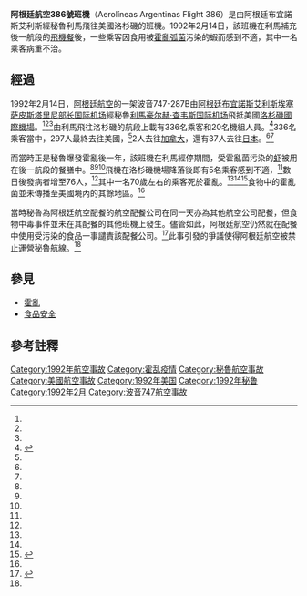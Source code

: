 {{Infobox Airliner accident
|name= 阿根廷航空386號班機食物中毒事件
|Crash image= Aerolíneas Argentinas Boeing 747-200B LV-MLR FRA 1990-7-22.png
|Image caption= 涉事航機，1990年摄于法兰克福
|Date= 1992年2月14日
|Type= [[霍亂|霍亂]]引發的[[食物中毒|食物中毒]]
|Site= 由[[利馬|利馬]]至[[洛杉磯|洛杉磯]]的航線上
|Origin= {{ARG}}[[布宜諾斯艾利斯|布宜諾斯艾利斯]][[埃塞萨皮斯塔里尼部长国际机场|埃塞萨皮斯塔里尼部长国际机场]]
|Last stopover= {{PER}}[[豪尔赫·查韦斯国际机场|豪尔赫·查韦斯国际机场]]
|Destination= {{USA}}[[洛杉磯國際機場|洛杉磯國際機場]]
|Fatalities= 1
|Injuries= 75
|Aircraft Type= [[波音747|波音747-287B]]
|Operator= [[阿根廷航空|阿根廷航空]]
|Tail Number= LV-MLR
|Passengers= 336
|Crew= 20
|Survivors= 355
}}

'''阿根廷航空386號班機'''（Aerolíneas Argentinas Flight 386）是由阿根廷布宜諾斯艾利斯經秘魯利馬飛往美國洛杉磯的班機。1992年2月14日，該班機在利馬補充後一航段的[[飛機餐|飛機餐]]後，一些乘客因食用被[[霍亂弧菌|霍亂弧菌]]污染的蝦而感到不適，其中一名乘客病重不治。

==經過==
1992年2月14日，[[阿根廷航空|阿根廷航空]]的一架波音747-287B由[[阿根廷|阿根廷]][[布宜諾斯艾利斯|布宜諾斯艾利斯]][[埃塞萨皮斯塔里尼部长国际机场|埃塞萨皮斯塔里尼部长国际机场]]經秘魯[[利馬|利馬]][[豪尔赫·查韦斯国际机场|豪尔赫·查韦斯国际机场]]飛抵美國[[洛杉磯國際機場|洛杉磯國際機場]]。<ref name="Cholera Kills One and Fells Many on Flight"/><ref name="Latin Nations Feud Over Cholera Outbreak"/><ref name="LosAngelesTimes"/>由利馬飛往洛杉磯的航段上載有336名乘客和20名機組人員。<ref name="MMWR">{{Cite journal|title=Cholera Associated with an International Airline Flight, 1992|journal=Morbidity and Mortality Weekly Report |volume=41|issue=8|pages=134–135|publisher=Centers for Disease Control and Prevention|date=1992-02-28|url=http://www.cdc.gov/mmwr/preview/mmwrhtml/00016154.htm|ISSN=0149-2195|accessdate=2011-02-16}}</ref>336名乘客當中，297人最終去往美國，<ref name="Cholera Kills One and Fells Many on Flight"/>2人去往[[加拿大|加拿大]]，還有37人去往[[日本|日本]]。<ref name="Cholera Kills One and Fells Many on Flight"/><ref name="LosAngelesTimes"/>

而當時正是秘魯爆發霍亂後一年，該班機在利馬經停期間，受霍亂菌污染的[[虾|虾]]被用在後一航段的餐膳中。<ref name="Latin Nations Feud Over Cholera Outbreak"/><ref name="LosAngelesTimes"/><ref name="MMWR"/>飛機在洛杉磯機場降落後即有5名乘客感到不適，<ref name="Latin Nations Feud Over Cholera Outbreak"/>數日後發病者增至76人，<ref name="BNET"/>其中一名70歲左右的乘客死於霍亂。<ref name="Cholera Kills One and Fells Many on Flight"/><ref name="LosAngelesTimes"/><ref>{{cite news|title= Un locutor de radio muere de cólera por la comida en Aerolíneas Argentinas|first= José|last= Comas|language= es|trans_title= A radio broadcaster dies from cholera in food on an Aerolíneas Argentinas flight|publisher= [[El_País|El País]]|date= {{date|1992-2-22}}|url= http://www.elpais.com/articulo/sociedad/ESTADOS_UNIDOS/ARGENTINA/locutor/radio/muere/colera/comida/Aerolineas/Argentinas/elpepisoc/19920222elpepisoc_9/Tes|archiveurl= https://www.webcitation.org/69TsD95im?url=http://elpais.com/diario/1992/02/22/sociedad/698713209_850215.html|archivedate= 2012-07-27|accessdate= {{date|2012-7-27}}|deadurl= yes}}</ref>食物中的霍亂菌並未傳播至美國境內的其餘地區。<ref name="Cholera Kills One and Fells Many on Flight"/>

當時秘魯為阿根廷航空配餐的航空配餐公司在同一天亦為其他航空公司配餐，但食物中毒事件並未在其配餐的其他班機上發生。儘管如此，阿根廷航空仍然就在配餐中使用受污染的食品一事譴責該配餐公司。<ref>{{cite news|title= Cholera Cases on Jet Up to 65|publisher= [[紐約時報|紐約時報]]|date= {{date|1992-2-23}}|url= http://www.nytimes.com/1992/02/23/us/cholera-cases-on-jet-up-to-65.html|archiveurl= https://www.webcitation.org/69Tz0mFVE?url=http://www.nytimes.com/1992/02/23/us/cholera-cases-on-jet-up-to-65.html|archivedate= 2012-07-28|accessdate= {{date|2012-7-28}}|deadurl= yes}}</ref>此事引發的爭議使得阿根廷航空被禁止運營秘魯航線。<ref name="Latin Nations Feud Over Cholera Outbreak"/>

==參見==
*[[霍亂|霍亂]]
*[[食品安全|食品安全]]

==參考註釋==
{{Reflist|refs=
<!--  -->
<ref name="BNET">{{cite news|title= Contaminated Food Causes Flight Fatality|author= Marian Segal|url= http://findarticles.com/p/articles/mi_m1370/is_n6_v26/ai_12487853/pg_2/?tag=content;col1|newspaper= BNET|accessdate= {{date|2012-1-11}}}}{{Dead link|date=July 2012}}</ref>
<!--  -->
<ref name="Cholera Kills One and Fells Many on Flight">{{cite news|title= Cholera Kills One and Fells Many on Flight|first= Seth|last= Mydans|url= http://www.nytimes.com/1992/02/21/us/cholera-kills-one-and-fells-many-on-flight.html|publisher= [[紐約時報|紐約時報]]|date= {{date|1992-2-21}}|archiveurl= https://www.webcitation.org/65qYoLH2w?url=http://www.nytimes.com/1992/02/21/us/cholera-kills-one-and-fells-many-on-flight.html|archivedate= 2012-03-01|accessdate= {{date|2012-7-27}}|deadurl= yes}}</ref>
<!--  -->
<ref name="Latin Nations Feud Over Cholera Outbreak">{{cite news|title= Latin Nations Feud Over Cholera Outbreak|first= Nathaniel C.|last= Nash|publisher= [[紐約時報|紐約時報]]|date= {{date|1992-3-10}}|url= http://www.nytimes.com/1992/03/10/world/latin-nations-feud-over-cholera-outbreak.html|archiveurl= https://www.webcitation.org/65qXDMLCU?url=http://www.nytimes.com/1992/03/10/world/latin-nations-feud-over-cholera-outbreak.html|archivedate= 2012-03-01|deadurl= yes}}</ref>
<!--  -->
<ref name="LosAngelesTimes">{{cite news|title= 25 on Flight to LAX Show Signs of Cholera|first= Eric|last= Malnic|publisher= [[洛杉磯時報|洛杉磯時報]]|date= {{date|1992-2-21}}|url= http://articles.latimes.com/1992-02-21/news/mn-2388_1_los-angeles-county|archiveurl= https://www.webcitation.org/69TqmFLUl?url=http://articles.latimes.com/1992-02-21/news/mn-2388_1_los-angeles-county|archivedate= 2012-07-27|accessdate= {{date|2012-7-27}}|deadurl= yes}}</ref>
|2}}

{{1992年航空事故}}

[[Category:1992年航空事故|Category:1992年航空事故]]
[[Category:霍乱疫情|Category:霍乱疫情]]
[[Category:秘魯航空事故|Category:秘魯航空事故]]
[[Category:美國航空事故|Category:美國航空事故]]
[[Category:1992年美国|Category:1992年美国]]
[[Category:1992年秘鲁|Category:1992年秘鲁]]
[[Category:1992年2月|Category:1992年2月]]
[[Category:波音747航空事故|Category:波音747航空事故]]